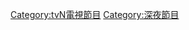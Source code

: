 {{lowercase}}
{{Catnav|頁面分類|韓國文化|韓國媒體|韓國電視|韓國電視台|tvN|tvN電視節目}}

{{catmore|tvN深夜節目}}

[[Category:tvN電視節目|Category:tvN電視節目]]
[[Category:深夜節目|Category:深夜節目]]
